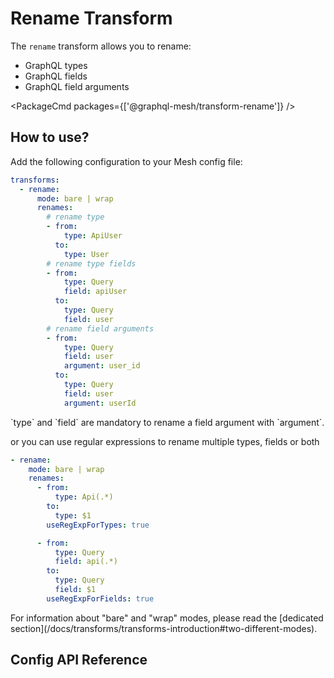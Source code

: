 
# Rename Transform

The `rename` transform allows you to rename:

- GraphQL types
- GraphQL fields
- GraphQL field arguments

<PackageCmd packages={['@graphql-mesh/transform-rename']} />

## How to use?

Add the following configuration to your Mesh config file:

```yaml
transforms:
  - rename:
      mode: bare | wrap
      renames:
        # rename type
        - from:
            type: ApiUser
          to:
            type: User
        # rename type fields
        - from:
            type: Query
            field: apiUser
          to:
            type: Query
            field: user
        # rename field arguments
        - from:
            type: Query
            field: user
            argument: user_id
          to:
            type: Query
            field: user
            argument: userId
```

<Callout type='warning' emoji='⚠️'>
  `type` and `field` are mandatory to rename a field argument with `argument`.
</Callout>

or you can use regular expressions to rename multiple types, fields or both

```yaml
- rename:
    mode: bare | wrap
    renames:
      - from:
          type: Api(.*)
        to:
          type: $1
        useRegExpForTypes: true

      - from:
          type: Query
          field: api(.*)
        to:
          type: Query
          field: $1
        useRegExpForFields: true
```

<Callout>
  For information about "bare" and "wrap" modes, please read the [dedicated section](/docs/transforms/transforms-introduction#two-different-modes).
</Callout>

## Config API Reference


<API />

